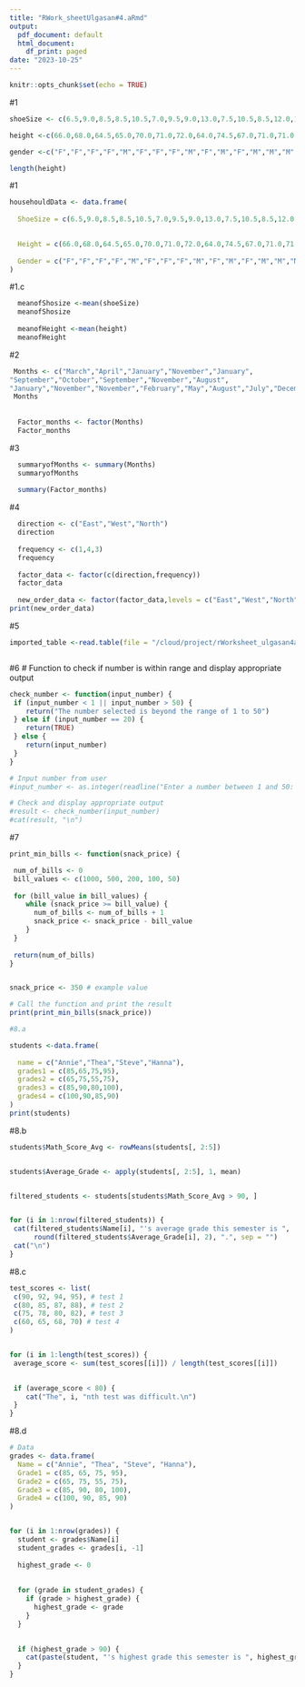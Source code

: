 ```yaml
---
title: "RWork_sheetUlgasan#4.aRmd"
output:
  pdf_document: default
  html_document:
    df_print: paged
date: "2023-10-25"
---
```


```r
knitr::opts_chunk$set(echo = TRUE)
```

#1
```r
shoeSize <- c(6.5,9.0,8.5,8.5,10.5,7.0,9.5,9.0,13.0,7.5,10.5,8.5,12.0,10.5,13.0,11.5,8.5,5.0,10.0,6.5,7.5,8.5,10.5,11.0,9.0,13.0)

height <-c(66.0,68.0,64.5,65.0,70.0,71.0,72.0,64.0,74.5,67.0,71.0,71.0,77.0,72.0,59.0,62.0,72.0,66.0,64.0,67.0,73.0,69.0,72.0,70.0,69.0,70.0)

gender <-c("F","F","F","F","M","F","F","F","M","F","M","F","M","M","M","M","F","F","M","F","F","M","M","F","M","M","M","M")

length(height)

```

#1


```r
househouldData <- data.frame(  
  
  ShoeSize = c(6.5,9.0,8.5,8.5,10.5,7.0,9.5,9.0,13.0,7.5,10.5,8.5,12.0,10.5,13.0,11.5,8.5,5.0,10.0,6.5,7.5,8.5,10.5,11.0,9.0,13.0),

  
  Height = c(66.0,68.0,64.5,65.0,70.0,71.0,72.0,64.0,74.5,67.0,71.0,71.0,77.0,72.0,59.0,62.0,72.0,66.0,64.0,67.0,73.0,69.0,72.0,70.0,69.0,70.0),
  
  Gender = c("F","F","F","F","M","F","F","F","M","F","M","F","M","M","M","M","F","F","M","F","F","M","M","F","M","M")
)

```
  
  
  
#1.c
```r
  meanofShosize <-mean(shoeSize)
  meanofShosize
  
  meanofHeight <-mean(height)
  meanofHeight
```
  
  
  
  
#2
```r

 Months <- c("March","April","January","November","January",
"September","October","September","November","August",
"January","November","November","February","May","August","July","December","August","August","September","November","February","April")
 Months  
  
  
  Factor_months <- factor(Months)
  Factor_months
```
  
#3
  
```r
  summaryofMonths <- summary(Months)
  summaryofMonths
  
  summary(Factor_months)
```
  
#4
  
```r
  direction <- c("East","West","North")
  direction
  
  frequency <- c(1,4,3)
  frequency
  
  factor_data <- factor(c(direction,frequency))
  factor_data
  
  new_order_data <- factor(factor_data,levels = c("East","West","North"))
print(new_order_data)
```

#5
```r
  
imported_table <-read.table(file = "/cloud/project/rWorksheet_ulgasan4a/import_march.csv", header = TRUE, sep = ",")



```


#6
# Function to check if number is within range and display appropriate output
```r
check_number <- function(input_number) {
 if (input_number < 1 || input_number > 50) {
    return("The number selected is beyond the range of 1 to 50")
 } else if (input_number == 20) {
    return(TRUE)
 } else {
    return(input_number)
 }
}

# Input number from user
#input_number <- as.integer(readline("Enter a number between 1 and 50: "))

# Check and display appropriate output
#result <- check_number(input_number)
#cat(result, "\n")
```

#7

```r
print_min_bills <- function(snack_price) {

 num_of_bills <- 0
 bill_values <- c(1000, 500, 200, 100, 50)
  
 for (bill_value in bill_values) {
    while (snack_price >= bill_value) {
      num_of_bills <- num_of_bills + 1
      snack_price <- snack_price - bill_value
    }
 }
  
 return(num_of_bills)
}


snack_price <- 350 # example value

# Call the function and print the result
print(print_min_bills(snack_price))
```

```r
#8.a

students <-data.frame(
  
  name = c("Annie","Thea","Steve","Hanna"),
  grades1 = c(85,65,75,95),
  grades2 = c(65,75,55,75),
  grades3 = c(85,90,80,100),
  grades4 = c(100,90,85,90)
)
print(students)
```

#8.b
```r

students$Math_Score_Avg <- rowMeans(students[, 2:5])


students$Average_Grade <- apply(students[, 2:5], 1, mean)


filtered_students <- students[students$Math_Score_Avg > 90, ]


for (i in 1:nrow(filtered_students)) {
 cat(filtered_students$Name[i], "'s average grade this semester is ",
      round(filtered_students$Average_Grade[i], 2), ".", sep = "")
 cat("\n")
}
```

#8.c
```r

test_scores <- list(
 c(90, 92, 94, 95), # test 1
 c(80, 85, 87, 88), # test 2
 c(75, 78, 80, 82), # test 3
 c(60, 65, 68, 70) # test 4
)


for (i in 1:length(test_scores)) {
 average_score <- sum(test_scores[[i]]) / length(test_scores[[i]])
  

 if (average_score < 80) {
    cat("The", i, "nth test was difficult.\n")
 }
}
```
#8.d

```r

# Data
grades <- data.frame(
  Name = c("Annie", "Thea", "Steve", "Hanna"),
  Grade1 = c(85, 65, 75, 95),
  Grade2 = c(65, 75, 55, 75),
  Grade3 = c(85, 90, 80, 100),
  Grade4 = c(100, 90, 85, 90)
)


for (i in 1:nrow(grades)) {
  student <- grades$Name[i]
  student_grades <- grades[i, -1] 
  
  highest_grade <- 0
  
  
  for (grade in student_grades) {
    if (grade > highest_grade) {
      highest_grade <- grade
    }
  }
  

  if (highest_grade > 90) {
    cat(paste(student, "'s highest grade this semester is ", highest_grade, ".\n"))
  }
}




```

  
  






  
  
  
  
  
  
  
  
  
  
  
  
        


